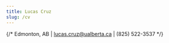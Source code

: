 ---
title: Lucas Cruz
slug: /cv
---


{/* Edmonton, AB | lucas.cruz@ualberta.ca | (825) 522-3537 */}

<Resume />

